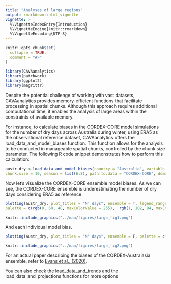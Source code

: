 ```yaml
---
title: "Analyses of large regions"
output: rmarkdown::html_vignette
vignette: >
  %\VignetteIndexEntry{Introduction}
  %\VignetteEngine{knitr::rmarkdown}
  %\VignetteEncoding{UTF-8}
---
```


```r
knitr::opts_chunk$set(
  collapse = TRUE,
  comment = "#>"
)
```


```r
library(CAVAanalytics)
library(patchwork)
library(ggplot2)
library(magrittr)
```

Despite the potential challenge of working with vast datasets, CAVAanalytics provides memory-efficient functions that facilitate processing in spatial chunks. Although this approach requires additional computational time, it enables the analysis of large areas within the constraints of available memory.

For instance, to calculate biases in the CORDEX-CORE model simulations for the number of dry days across Australia during winter, using ERA5 as the observational reference dataset, CAVAanalytics offers the load_data_and_model_biases function. This function allows for the analysis to be conducted in manageable spatial chunks, controlled by the chunk.size parameter.
The following R code snippet demonstrates how to perform this calculation:

```r
austr_dry <-load_data_and_model_biases(country = "Australia", variable = "pr", years.hist = 1976:2005, lowert=1,
chunk.size = 10, season = list(6:8), path.to.data = "CORDEX-CORE", domain = "AUS-22", years.proj = NULL, path.to.obs = "ERA5", xlim = c(110,160), ylim = c(-55, -5))

```

Now let's visualize the CORDEX-CORE ensemble model biases. As we can see, the CORDEX-CORE ensemble is underestimating the number of dry days considering ERA5 as reference. 

```r
plotting(austr_dry, plot_titles = "N° days", ensemble = T, legend_range = c(-25,25),
palette = c(rgb(0, 60, 48, maxColorValue = 255),  rgb(1, 102, 94, maxColorValue = 255), "white", "orange", "brown"))

```

```r
knitr::include_graphics("../man/figures/large_fig1.png")
```

And each individual model bias. 

```r

plotting(austr_dry, plot_titles = "N° days", ensemble = F, palette = c(rgb(0, 60, 48, maxColorValue = 255),  rgb(1, 102, 94, maxColorValue = 255), "white", "orange", "brown")) 

```

```r
knitr::include_graphics("../man/figures/large_fig2.png")
```


For an actual paper describing the biases of the CORDEX‑Australasia ensemble, refer to [Evans et al., (2020)](https://jasonevans.id.au/publications/evansetal2020.pdf).

You can also check the load_data_and_trends and the load_data_and_projections functions for more options
